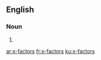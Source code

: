 {{also|x factors|X factors|X-factors}}
==English==

===Noun===
{{head|en|noun plural form}}

# {{plural of|x-factor|lang=en}}

[[ar:x-factors]]
[[fr:x-factors]]
[[ku:x-factors]]